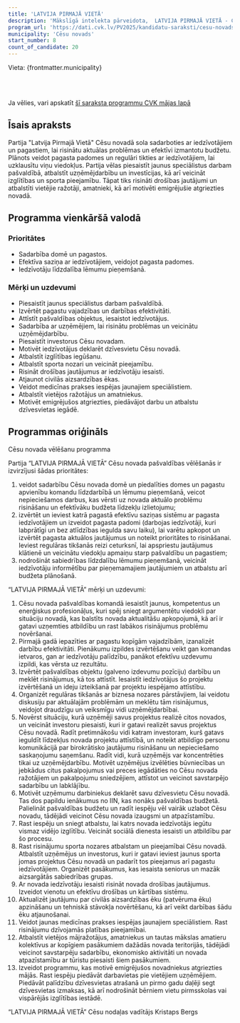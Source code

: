 ```yaml
---
title: 'LATVIJA PIRMAJĀ VIETĀ'
description: 'Mākslīgā intelekta pārveidota,  LATVIJA PIRMAJĀ VIETĀ - Cēsu novads programma vienkāršā valodā'
program_url: 'https://dati.cvk.lv/PV2025/kandidatu-saraksti/cesu-novads/latvija-pirmaja-vieta'
municipality: 'Cēsu novads'
start_number: 8
count_of_candidate: 20
---
```



Vieta: {frontmatter.municipality}<br/>

<Badge text="Efektīva saziņa ar iedzīvotājiem" variant="note" size="small" /> <Badge text="Uzņēmējdarbības atbalsts" variant="note" size="small" /> <Badge text="Izglītības pieejamība" variant="note" size="small" /> <Badge text="Drošības sistēmas izveide" variant="note" size="small" /> <Badge text="Emigrējušo atbalsts atgriešanās" variant="note" size="small" />

<br/><br/> 

<Card title='Šis ir mākslīga intelekta ģenerēts apraksts' icon='starlight'>
    Ja vēlies, vari apskatīt <a href={frontmatter.program_url} target='_blank'>šī saraksta programmu CVK mājas lapā</a>
    </Card>

## Īsais apraksts

Partija "Latvija Pirmajā Vietā" Cēsu novadā sola sadarboties ar iedzīvotājiem un pagastiem, lai risinātu aktuālas problēmas un efektīvi izmantotu budžetu. Plānots veidot pagasta padomes un regulāri tikties ar iedzīvotājiem, lai uzklausītu viņu viedokļus. Partija vēlas piesaistīt jaunus speciālistus darbam pašvaldībā, atbalstīt uzņēmējdarbību un investīcijas, kā arī veicināt izglītības un sporta pieejamību. Tāpat tiks risināti drošības jautājumi un atbalstīti vietējie ražotāji, amatnieki, kā arī motivēti emigrējušie atgriezties novadā.

## Programma vienkāršā valodā

### Prioritātes
*   Sadarbība domē un pagastos.
*   Efektīva saziņa ar iedzīvotājiem, veidojot pagasta padomes.
*   Iedzīvotāju līdzdalība lēmumu pieņemšanā.

### Mērķi un uzdevumi
*   Piesaistīt jaunus speciālistus darbam pašvaldībā.
*   Izvērtēt pagastu vajadzības un darbības efektivitāti.
*   Attīstīt pašvaldības objektus, iesaistot iedzīvotājus.
*   Sadarbība ar uzņēmējiem, lai risinātu problēmas un veicinātu uzņēmējdarbību.
*   Piesaistīt investorus Cēsu novadam.
*   Motivēt iedzīvotājus deklarēt dzīvesvietu Cēsu novadā.
*   Atbalstīt izglītības iegūšanu.
*   Atbalstīt sporta nozari un veicināt pieejamību.
*   Risināt drošības jautājumus ar iedzīvotāju iesaisti.
*   Atjaunot civilās aizsardzības ēkas.
*   Veidot medicīnas prakses iespējas jaunajiem speciālistiem.
*   Atbalstīt vietējos ražotājus un amatniekus.
*   Motivēt emigrējušos atgriezties, piedāvājot darbu un atbalstu dzīvesvietas iegādē.

## Programmas oriģināls

Cēsu novada
vēlēšanu programma


Partija “LATVIJA PIRMAJĀ VIETĀ” Cēsu novada pašvaldības vēlēšanās ir izvirzījusi šādas prioritātes:
1. veidot sadarbību Cēsu novada domē un piedalīties domes un pagastu apvienību komandu līdzdarbībā un lēmumu pieņemšanā, veicot nepieciešamos darbus, kas vērsti uz novada aktuālo problēmu risināšanu un efektīvāku budžeta līdzekļu izlietojumu;
2. izvērtēt un ieviest katrā pagastā efektīvu saziņas sistēmu ar pagasta iedzīvotājiem un izveidot pagasta padomi (darbojas iedzīvotāji, kuri labprātīgi un bez atlīdzības iegulda savu laiku), lai varētu apkopot un izvērtēt pagasta aktuālos jautājumus un noteikt prioritātes to risināšanai. Ieviest regulāras tikšanās reizi ceturksnī, lai apspriestu jautājumus klātienē un veicinātu viedokļu apmaiņu starp pašvaldību un pagastiem;
3. nodrošināt sabiedrības līdzdalību lēmumu pieņemšanā, veicināt iedzīvotāju informētību par pieņemamajiem jautājumiem un atbalstu arī budžeta plānošanā.

“LATVIJA PIRMAJĀ VIETĀ” mērķi un uzdevumi:
1. Cēsu novada pašvaldības komandā iesaistīt jaunus, kompetentus un enerģiskus profesionāļus, kuri spēj sniegt argumentētu viedokli par situāciju novadā, kas balstīts novada aktualitāšu apkopojumā, kā arī ir gatavi uzņemties atbildību un rast labākos risinājumus problēmu novēršanai.
2. Pirmajā gadā iepazīties ar pagastu kopīgām vajadzībām, izanalizēt darbību efektivitāti. Pienākumu izpildes izvērtēšanu veikt gan komandas ietvaros, gan ar iedzīvotāju palīdzību, panākot efektīvu uzdevumu izpildi, kas vērsta uz rezultātu.
3. Izvērtēt pašvaldības objektu (galveno izdevumu pozīciju) darbību un meklēt risinājumus, kā tos attīstīt. Iesaistīt iedzīvotājus šo projektu izvērtēšanā un ideju izteikšanā par projektu iespējamo attīstību.
4. Organizēt regulāras tikšanās ar biznesa nozares pārstāvjiem, lai veidotu diskusiju par aktuālajām problēmām un meklētu tām risinājumus, veidojot draudzīgu un veiksmīgu vidi uzņēmējdarbībai.
5. Novērst situāciju, kurā uzņēmēji savus projektus realizē citos novados, un veicināt investoru piesaisti, kuri ir gatavi realizēt savus projektus Cēsu novadā. Radīt pretimnākošu vidi katram investoram, kurš gatavs ieguldīt līdzekļus novada projektu attīstībā, un noteikt atbildīgo personu komunikācijā par birokrātisko jautājumu risināšanu un nepieciešamo saskaņojumu saņemšanu. Radīt vidi, kurā uzņēmējs var koncentrēties tikai uz uzņēmējdarbību. Motivēt uzņēmējus izvēlēties būvniecības un jebkādus citus pakalpojumus vai preces iegādāties no Cēsu novada ražotājiem un pakalpojumu sniedzējiem, attīstot un veicinot savstarpējo sadarbību un labklājību.
6. Motivēt uzņēmumu darbiniekus deklarēt savu dzīvesvietu Cēsu novadā. Tas dos papildu ienākumus no IIN, kas nonāks pašvaldības budžetā. Palielināt pašvaldības budžetu un radīt iespēju vēl vairāk uzlabot Cēsu novadu, tādējādi veicinot Cēsu novada izaugsmi un atpazīstamību.
7. Rast iespēju un sniegt atbalstu, lai katrs novada iedzīvotājs iegūtu vismaz vidējo izglītību. Veicināt sociālā dienesta iesaisti un atbildību par šo procesu.
8. Rast risinājumu sporta nozares atbalstam un pieejamībai Cēsu novadā. Atbalstīt uzņēmējus un investorus, kuri ir gatavi ieviest jaunus sporta jomas projektus Cēsu novadā un padarīt tos pieejamus arī pagastu iedzīvotājiem. Organizēt pasākumus, kas iesaista seniorus un mazāk aizsargātās sabiedrības grupas.
9. Ar novada iedzīvotāju iesaisti risināt novada drošības jautājumus. Izveidot vienotu un efektīvu drošības un kārtības sistēmu.
10. Aktualizēt jautājumu par civilās aizsardzības ēku (patvēruma ēku) apzināšanu un tehniskā stāvokļa novērtēšanu, kā arī veikt darbības šādu ēku atjaunošanai.
11. Veidot jaunas medicīnas prakses iespējas jaunajiem speciālistiem. Rast risinājumu dzīvojamās platības pieejamībai.
12. Atbalstīt vietējos mājražotājus, amatniekus un tautas mākslas amatieru kolektīvus ar kopīgiem pasākumiem dažādās novada teritorijās, tādējādi veicinot savstarpēju sadarbību, ekonomisko aktivitāti un novada atpazīstamību ar tūristu piesaisti šiem pasākumiem.
13. Izveidot programmu, kas motivē emigrējušos novadniekus atgriezties mājās. Rast iespēju piedāvāt darbavietas pie vietējiem uzņēmējiem. Piedāvāt palīdzību dzīvesvietas atrašanā un pirmo gadu daļēji segt dzīvesvietas izmaksas, kā arī nodrošināt bērniem vietu pirmsskolas vai vispārējās izglītības iestādē.


“LATVIJA PIRMAJĀ VIETĀ”
Cēsu nodaļas vadītājs
Kristaps Bergs
